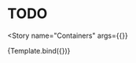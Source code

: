 

<Meta
  title="Components/Containers"
  decorators={decorators}
/>


# TODO

<Story
  name="Containers"
  args={{}}
>
  {Template.bind({})}
</Story>

